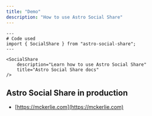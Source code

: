 ```yaml
---
title: "Demo"
description: "How to use Astro Social Share"
---
```



<SocialShare
    description="Learn how to use Astro Social Share"
    title="Astro Social Share docs"
/>

```astro
---
# Code used
import { SocialShare } from "astro-social-share";
---

<SocialShare
    description="Learn how to use Astro Social Share"
    title="Astro Social Share docs"
/>
```

## Astro Social Share in production
* [https://mckerlie.com](https://mckerlie.com)